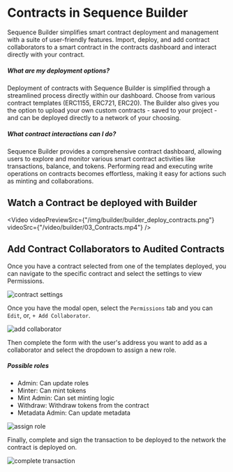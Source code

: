 
# Contracts in Sequence Builder

Sequence Builder simplifies smart contract deployment and management with a suite of user-friendly features. Import, deploy, and add contract collaborators to a smart contract in the contracts dashboard and interact directly with your contract.

##### What are my deployment options?

Deployment of contracts with Sequence Builder is simplified through a streamlined process directly within our dashboard. Choose from various contract templates (ERC1155, ERC721, ERC20). The Builder also gives you the option to upload your own custom contracts - saved to your project - and can be deployed directly to a network of your choosing.

##### What contract interactions can I do?

Sequence Builder provides a comprehensive contract dashboard, allowing users to explore and monitor various smart contract activities like transactions, balance, and tokens. Performing read and executing write operations on contracts becomes effortless, making it easy for actions such as minting and collaborations.

## Watch a Contract be deployed with Builder

<Video
  videoPreviewSrc={"/img/builder/builder_deploy_contracts.png"}
  videoSrc={"/video/builder/03_Contracts.mp4"}
/>

## Add Contract Collaborators to Audited Contracts

Once you have a contract selected from one of the templates deployed, you can navigate to the specific contract and select the settings to view Permissions.

![contract settings](/img/builder/builder_contract_specific_settings.png)

Once you have the modal open, select the `Permissions` tab and you can `Edit`, or, `+ Add Collaborator`.

![add collaborator](/img/builder/builder_contract_specific_permissions.png)

Then complete the form with the user's address you want to add as a collaborator and select the dropdown to assign a new role.

##### Possible roles

- Admin: Can update roles
- Minter: Can mint tokens
- Mint Admin: Can set minting logic
- Withdraw: Withdraw tokens from the contract
- Metadata Admin: Can update metadata

![assign role](/img/builder/builder_contract_permissions_dropdown.png)

Finally, complete and sign the transaction to be deployed to the network the contract is deployed on.

![complete transaction](/img/builder/builder_contract_permissions_transaction.png)
